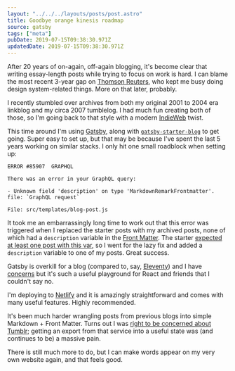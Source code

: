 ```yaml
---
layout: "../../../layouts/posts/post.astro"
title: Goodbye orange kinesis roadmap
source: gatsby
tags: ["meta"]
pubDate: 2019-07-15T09:38:30.971Z
updatedDate: 2019-07-15T09:38:30.971Z
---
```


After 20 years of on-again, off-again blogging, it's become clear that writing essay-length posts while trying to focus on work is hard. I can blame the most recent 3-year gap on [Thomson Reuters](https://www.thomsonreuters.com/), who kept me busy doing design system-related things. More on that later, probably.

I recently stumbled over archives from both my original 2001 to 2004 era linkblog and my circa 2007 tumblelog. I had much fun creating both of those, so I'm going back to that style with a modern [IndieWeb](https://indieweb.org/) twist.

This time around I'm using [Gatsby](https://www.gatsbyjs.org/), along with [`gatsby-starter-blog`](https://www.gatsbyjs.org/starters/gatsbyjs/gatsby-starter-blog/) to get going. Super easy to set up, but that may be because I've spent the last 5 years working on similar stacks. I only hit one small roadblock when setting up:

```shell
ERROR #85907  GRAPHQL

There was an error in your GraphQL query:

- Unknown field 'description' on type 'MarkdownRemarkFrontmatter'. file: `GraphQL request`

File: src/templates/blog-post.js
```

It took me an embarrassingly long time to work out that this error was triggered when I replaced the starter posts with my archived posts, none of which had a `description` variable in the [Front Matter](https://jekyllrb.com/docs/front-matter/). The starter [expected at least one post with this var](https://github.com/gatsbyjs/gatsby-starter-blog/blob/master/src/templates/blog-post.js#L19), so I went for the lazy fix and added a `description` variable to one of my posts. Great success.

Gatsby is overkill for a blog (compared to, say, [Eleventy](https://www.11ty.io/)) and I have [concerns](https://twitter.com/sonniesedge/status/1124443028545056768) but it's such a useful playground for React and friends that I couldn't say no.

I'm deploying to [Netlify](https://www.netlify.com/) and it is amazingly straightforward and comes with many useful features. Highly recommended.

It's been much harder wrangling posts from previous blogs into simple Markdown + Front Matter. Turns out I was [right to be concerned about Tumblr](/notes/hello/); getting an export from that service into a useful state was (and continues to be) a massive pain.

There is still much more to do, but I can make words appear on my very own website again, and that feels good.
